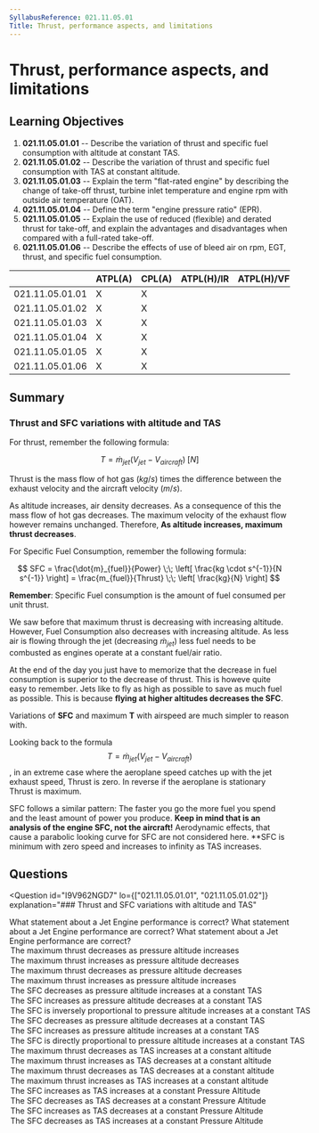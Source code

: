 ```yaml
---
SyllabusReference: 021.11.05.01
Title: Thrust, performance aspects, and limitations
---
```


# Thrust, performance aspects, and limitations

## Learning Objectives

1. **021.11.05.01.01** -- Describe the variation of thrust and specific fuel
   consumption with altitude at constant TAS.
2. **021.11.05.01.02** -- Describe the variation of thrust and specific fuel
   consumption with TAS at constant altitude.
3. **021.11.05.01.03** -- Explain the term "flat-rated engine" by describing the
   change of take-off thrust, turbine inlet temperature and engine rpm with
   outside air temperature (OAT).
4. **021.11.05.01.04** -- Define the term "engine pressure ratio" (EPR).
5. **021.11.05.01.05** -- Explain the use of reduced (flexible) and derated
   thrust for take-off, and explain the advantages and disadvantages when
   compared with a full-rated take-off.
6. **021.11.05.01.06** -- Describe the effects of use of bleed air on rpm, EGT,
   thrust, and specific fuel consumption.

|                 | ATPL(A) | CPL(A) | ATPL(H)/IR | ATPL(H)/VFR | CPL(H) | IR  | CBIR(A) |
| --------------- | ------- | ------ | ---------- | ----------- | ------ | --- | ------- |
| 021.11.05.01.01 | X       | X      |            |             |        |     |         |
| 021.11.05.01.02 | X       | X      |            |             |        |     |         |
| 021.11.05.01.03 | X       | X      |            |             |        |     |         |
| 021.11.05.01.04 | X       | X      |            |             |        |     |         |
| 021.11.05.01.05 | X       | X      |            |             |        |     |         |
| 021.11.05.01.06 | X       | X      |            |             |        |     |         |

## Summary

### Thrust and SFC variations with altitude and TAS

For thrust, remember the following formula:

$$
T = \dot{m}_{jet}(V_{jet} - V_{aircraft}) \;[N]
$$

Thrust is the mass flow of hot gas ($kg/s$) times the difference between the
exhaust velocity and the aircraft velocity ($m/s$).

As altitude increases, air density decreases. As a consequence of this the mass
flow of hot gas decreases. The maximum velocity of the exhaust flow however
remains unchanged. Therefore, **As altitude increases, maximum thrust
decreases**.

For Specific Fuel Consumption, remember the following formula:

$$
SFC = \frac{\dot{m}_{fuel}}{Power}
      \;\; \left[ \frac{kg \cdot s^{-1}}{N s^{-1}} \right]
    = \frac{m_{fuel}}{Thrust}
      \;\; \left[ \frac{kg}{N} \right]
$$

**Remember**: Specific Fuel consumption is the amount of fuel consumed per unit
thrust.

We saw before that maximum thrust is decreasing with increasing altitude.
However, Fuel Consumption also decreases with increasing altitude. As less air
is flowing through the jet (decreasing $\dot{m}_{jet}$) less fuel needs to be
combusted as engines operate at a constant fuel/air ratio.

At the end of the day you just have to memorize that the decrease in fuel
consumption is superior to the decrease of thrust. This is howeve quite easy to
remember. Jets like to fly as high as possible to save as much fuel as possible.
This is because **flying at higher altitudes decreases the SFC**.

Variations of **SFC** and maximum **T** with airspeed are much simpler to reason
with.

Looking back to the formula $$T = \dot{m}_{jet}(V_{jet} - V_{aircraft})$$, in an
extreme case where the aeroplane speed catches up with the jet exhaust speed,
Thrust is zero. In reverse if the aeroplane is stationary Thrust is maximum.

SFC follows a similar pattern: The faster you go the more fuel you spend and the
least amount of power you produce. **Keep in mind that is an analysis of the
engine SFC, not the aircraft!** Aerodynamic effects, that cause a parabolic
looking curve for SFC are not considered here. \*\*SFC is minimum with zero
speed and increases to infinity as TAS increases.

## Questions

<Question
  id="I9V962NGD7"
  lo={["021.11.05.01.01", "021.11.05.01.02"]}
  explanation="### Thrust and SFC variations with altitude and TAS"
>
  <Text variant="oneCorrect">
    What statement about a Jet Engine performance is correct?
  </Text>
  <Text variant="oneTwo">
    What statement about a Jet Engine performance are correct?
  </Text>
  <Text variant="multipleCorrect" select={4}>
    What statement about a Jet Engine performance are correct?
  </Text>
  <Option key={1} alwaysCorrect>
    The maximum thrust decreases as pressure altitude increases
  </Option>
  <Option key={1} alwaysCorrect>
    The maximum thrust increases as pressure altitude decreases
  </Option>
  <Option key={1}>
    The maximum thrust decreases as pressure altitude decreases
  </Option>
  <Option key={1}>
    The maximum thrust increases as pressure altitude increases
  </Option>
  <Option key={2} alwaysCorrect>
    The SFC decreases as pressure altitude increases at a constant TAS
  </Option>
  <Option key={2} alwaysCorrect>
    The SFC increases as pressure altitude decreases at a constant TAS
  </Option>
  <Option
    key={2}
    alwaysCorrect
    why="This is just a more mathematically robust way of saying that the SFC decreases as altitude increases"
  >
    The SFC is inversely proportional to pressure altitude increases at a
    constant TAS
  </Option>
  <Option key={2}>
    The SFC decreases as pressure altitude decreases at a constant TAS
  </Option>
  <Option key={2}>
    The SFC increases as pressure altitude increases at a constant TAS
  </Option>
  <Option
    key={2}
    why="The opposite is true. The SFC is inversely proportional to pressure altitude."
  >
    The SFC is directly proportional to pressure altitude increases at a
    constant TAS
  </Option>
  <Option key={3} alwaysCorrect>
    The maximum thrust decreases as TAS increases at a constant altitude
  </Option>
  <Option key={3} alwaysCorrect>
    The maximum thrust increases as TAS decreases at a constant altitude
  </Option>
  <Option key={3}>
    The maximum thrust decreases as TAS decreases at a constant altitude
  </Option>
  <Option key={3}>
    The maximum thrust increases as TAS increases at a constant altitude
  </Option>
  <Option key={4} alwaysCorrect>
    The SFC increases as TAS increases at a constant Pressure Altitude
  </Option>
  <Option key={4} alwaysCorrect>
    The SFC decreases as TAS decreases at a constant Pressure Altitude
  </Option>
  <Option key={4}>
    The SFC increases as TAS decreases at a constant Pressure Altitude
  </Option>
  <Option key={4}>
    The SFC decreases as TAS increases at a constant Pressure Altitude
  </Option>
</Question>
